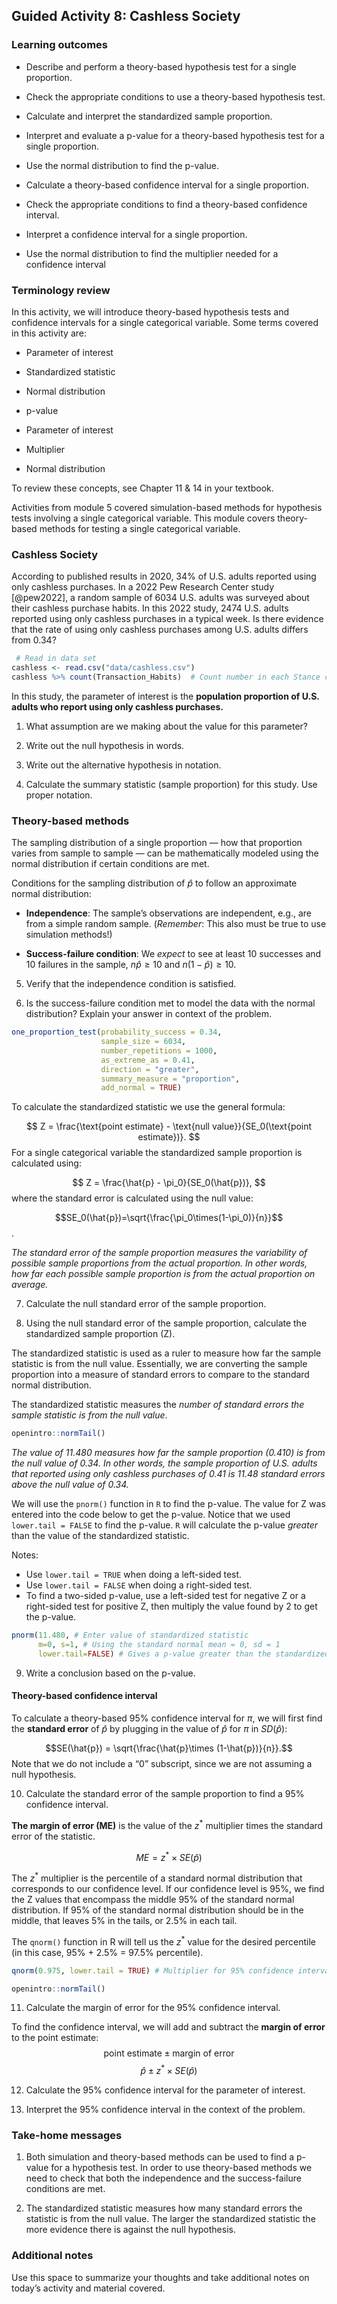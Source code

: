 ## Guided Activity 8:  Cashless Society 

\setstretch{1}

### Learning outcomes

* Describe and perform a theory-based hypothesis test for a single proportion.

* Check the appropriate conditions to use a theory-based hypothesis test.

* Calculate and interpret the standardized sample proportion.

* Interpret and evaluate a p-value for a theory-based hypothesis test for a single proportion.

* Use the normal distribution to find the p-value.

* Calculate a theory-based confidence interval for a single proportion.

* Check the appropriate conditions to find a theory-based confidence interval.

* Interpret a confidence interval for a single proportion.

* Use the normal distribution to find the multiplier needed for a confidence interval

### Terminology review

In this activity, we will introduce theory-based hypothesis tests and confidence intervals for a single categorical variable. Some terms covered in this activity are:

* Parameter of interest

* Standardized statistic

* Normal distribution

* p-value

* Parameter of interest

* Multiplier

* Normal distribution

To review these concepts, see Chapter 11 & 14 in your textbook.

Activities from module 5 covered simulation-based methods for hypothesis tests involving a single categorical variable. This module covers theory-based methods for testing a single categorical variable.  

### Cashless Society

According to published results in 2020, 34\% of U.S. adults reported using only cashless purchases. In a 2022 Pew Research Center study [@pew2022], a random sample of 6034 U.S. adults was surveyed about their cashless purchase habits. In this 2022 study, 2474 U.S. adults reported using only cashless purchases in a typical week. Is there evidence that the rate of using only cashless purchases among U.S. adults differs from 0.34? 


```r
 # Read in data set
cashless <- read.csv("data/cashless.csv")
cashless %>% count(Transaction_Habits)  # Count number in each Stance category
```
In this study, the parameter of interest is the **population proportion of U.S. adults who report using only cashless purchases.** 

1.  What assumption are we making about the value for this parameter?

\vspace{0.5in}

2.  Write out the null hypothesis in words.
\vspace{0.8in}

3. Write out the alternative hypothesis in notation.
\vspace{0.3in}

4. Calculate the summary statistic (sample proportion) for this study.  Use proper notation.

\vspace{0.3in}

### Theory-based methods {-}

The sampling distribution of a single proportion --- how that proportion varies from sample to sample --- can be mathematically modeled using the normal distribution if certain conditions are met.

Conditions for the sampling distribution of $\hat{p}$ to follow an approximate normal distribution:

* **Independence**: The sample’s observations are independent, e.g., are from a simple random sample. (*Remember*: This also must be true to use simulation methods!)

* **Success-failure condition**: We *expect* to see at least 10 successes and 10 failures in the sample, $n\hat{p}≥10$  and $n(1-\hat{p})≥10$.

5. Verify that the independence condition is satisfied.

\vspace{0.5in}

6. Is the success-failure condition met to model the data with the normal distribution?  Explain your answer in context of the problem.

\vspace{0.8in}


```r
one_proportion_test(probability_success = 0.34,
                    sample_size = 6034,
                    number_repetitions = 1000,
                    as_extreme_as = 0.41,
                    direction = "greater",
                    summary_measure = "proportion",
                    add_normal = TRUE)
```
\newpage

To calculate the standardized statistic we use the general formula:

$$
Z = \frac{\text{point estimate} - \text{null value}}{SE_0(\text{point estimate})}.
$$
For a single categorical variable the standardized sample proportion is calculated using:

$$
Z = \frac{\hat{p} - \pi_0}{SE_0(\hat{p})},
$$
where the standard error is calculated using the null value:

$$SE_0(\hat{p})=\sqrt{\frac{\pi_0\times(1-\pi_0)}{n}}$$.

*The standard error of the sample proportion measures the variability of possible sample proportions from the actual proportion.  In other words, how far each possible sample proportion is from the actual proportion on average.*

7. Calculate the null standard error of the sample proportion.

\vspace{1in}

8.  Using the null standard error of the sample proportion, calculate the standardized sample proportion (Z). 

\vspace{0.6in}

\newpage

The standardized statistic is used as a ruler to measure how far the sample statistic is from the null value.  Essentially, we are converting the sample proportion into a measure of standard errors to compare to the standard normal distribution.  

The standardized statistic measures the *number of standard errors the sample statistic is from the null value*.

```r
openintro::normTail()
``` 

*The value of 11.480 measures how far the sample proportion (0.410) is from the null value of 0.34.  In other words, the sample proportion of U.S. adults that reported using only cashless purchases of 0.41 is 11.48 standard errors above the null value of 0.34.*

We will use the `pnorm()` function in `R` to find the p-value. The value for Z was entered into the code below to get the p-value.  Notice that we used `lower.tail = FALSE` to find the p-value.  `R` will calculate the p-value *greater* than the value of the standardized statistic.  

Notes:

* Use `lower.tail = TRUE` when doing a left-sided test.
* Use `lower.tail = FALSE` when doing a right-sided test.
* To find a two-sided p-value, use a left-sided test for negative Z or a right-sided test for positive Z, then multiply the value found by 2 to get the p-value.

```r
pnorm(11.480, # Enter value of standardized statistic
      m=0, s=1, # Using the standard normal mean = 0, sd = 1
      lower.tail=FALSE) # Gives a p-value greater than the standardized statistic
```
  
  
9.  Write a conclusion based on the p-value.

\vspace{0.6in}

\newpage

#### Theory-based confidence interval {-}

To calculate a theory-based 95\% confidence interval for $\pi$, we will first find the **standard error** of $\hat{p}$ by plugging in the value of $\hat{p}$ for $\pi$ in $SD(\hat{p})$:

$$SE(\hat{p}) = \sqrt{\frac{\hat{p}\times (1-\hat{p})}{n}}.$$
Note that we do not include a "0" subscript, since we are not assuming a null hypothesis. 

10.  Calculate the standard error of the sample proportion to find a 95\% confidence interval.

\vspace{0.5in}

**The margin of error (ME)** is the value of the $z^*$ multiplier times the standard error of the statistic.

$$ME = z^* \times SE(\hat{p})$$

The $z^*$ multiplier is the percentile of a standard normal distribution that corresponds to our confidence level. If our confidence level is 95\%, we find the Z values that encompass the middle 95\% of the standard normal distribution.  If 95\% of the standard normal distribution should be in the middle, that leaves 5\% in the tails, or 2.5\% in each tail.  

The `qnorm()` function in R will tell us the $z^*$ value for the desired percentile (in this case, 95\% + 2.5\% = 97.5\% percentile). 

```r
qnorm(0.975, lower.tail = TRUE) # Multiplier for 95% confidence interval
```

```r
openintro::normTail()
``` 

11.  Calculate the margin of error for the 95\% confidence interval.
\vspace{0.6in}

\newpage

To find the confidence interval, we will add and subtract the **margin of error** to the point estimate:
$$\text{point estimate}\pm\text{margin of error}$$
$$\hat{p}\pm z^* \times SE(\hat{p})$$

12.  Calculate the 95\% confidence interval for the parameter of interest.
\vspace{0.6in}


13.  Interpret the 95\% confidence interval in the context of the problem.
\vspace{1in}

<!-- ### Impacts on the P-value {-} -->

<!-- Suppose that we want to show that the true proportion of male boxers **differs** from that in the general population.  -->

<!-- 13.  Write out the alternative hypothesis in notation for this new research question. -->

<!-- \vspace{0.5in} -->

<!-- 14.  How would this impact the p-value?   -->

<!-- \vspace{0.2in} -->

<!-- 15.  How much evidence would this p-value provide against the null hypothesis? -->

<!-- \vspace{0.3in} -->

<!-- 16. Suppose instead of 500 male boxers the researchers only took a sample of 300 male boxers and found the same proportion ($\hat{p}=0.182$) of male boxers that are left-handed.  Since we are still assuming the same null value, 0.1, the standard error would be calculated as below: -->

<!-- $$SE_0(\hat{p})=\sqrt{\frac{0.1(1-0.1)}{300}} = 0.017$$. -->

<!-- Calculate the standardized statistic for this new sample. -->

<!-- \vspace{0.8in} -->

<!-- Use Rstudio to find the p-value for this new sample.  Enter the value of the standardized statistic found in question 14 for xx in line 12.  Highlight and run lines 12--14. -->

<!-- ```{r, echo=TRUE, eval=FALSE} -->
<!-- pnorm(xx, # Enter value of standardized statistic -->
<!--       m=0, s=1, # Using the standard normal mean = 0, sd = 1 -->
<!--       lower.tail=FALSE) # Gives a p-value greater than the standardized statistic -->
<!-- ``` -->

<!-- 17.  How does the decrease in sample size affect the p-value? -->

<!-- \vspace{0.3in} -->

<!-- 18. Suppose another sample of 500 male boxers was taken and 68 were found to be left-handed.  Since we are still assuming the same null value, 0.1, the standard error would be calculated as before: -->

<!-- $$SE_0(\hat{p})=\sqrt{\frac{0.1(1-0.1)}{500}} = 0.013$$.Calculate the standardized statistic for this new sample. -->

<!-- \vspace{0.8in} -->

<!-- Use Rstudio to find the p-value for this new sample.   -->

<!-- ```{r, echo=TRUE, eval=FALSE} -->
<!-- pnorm(xx, # Enter value of standardized statistic -->
<!--       m=0, s=1 # Using the standard normal mean = 0, sd = 1 -->
<!--       lower.tail=FALSE) # Gives a p-value greater than the standardized statistic -->
<!-- ``` -->

<!-- 19.  How does a statistic closer to the null value affect the p-value?   -->

<!-- \vspace{0.3in} -->

<!-- 20.  Summarize how each of the following affected the p-value: -->

<!-- a) Switching to a two-sided test. -->

<!-- \vspace{0.4in} -->

<!-- b) Using a smaller sample size. -->

<!-- \vspace{0.4in} -->

<!-- c) Using a sample statistic closer to the null value. -->

<!-- \vspace{0.4in} -->

### Take-home messages

1.	Both simulation and theory-based methods can be used to find a p-value for a hypothesis test.  In order to use theory-based methods we need to check that both the independence and the success-failure conditions are met. 

2.  The standardized statistic measures how many standard errors the statistic is from the null value. The larger the standardized statistic the more evidence there is against the null hypothesis.

<!-- 3.  The p-value for a two-sided test is approximately two times the value for a one-sided test.  A two-sided test provides less evidence against the null hypothesis. -->

<!-- 4.  The larger the sample size, the smaller the sample to sample variability.  This will result in a larger standardized statistic and more evidence against the null hypothesis. -->

<!-- 5.  The farther the statistic is from the null value, the larger the standardized statistic.  This will result in a smaller p-value and more evidence against the null hypothesis. -->

### Additional notes

Use this space to summarize your thoughts and take additional notes on today's activity and material covered.

\newpage